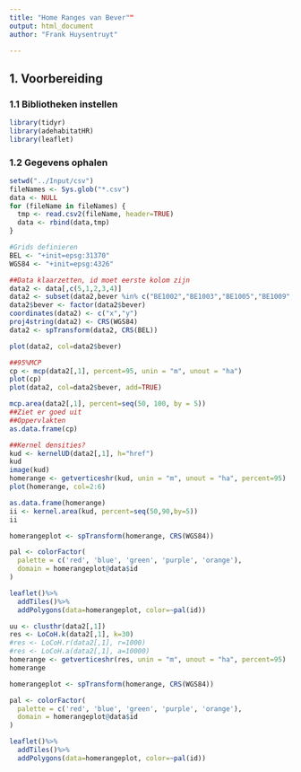 ```yaml
---
title: "Home Ranges van Bever""
output: html_document
author: "Frank Huysentruyt"

---
```


## **1. Voorbereiding**

### 1.1 Bibliotheken instellen

```r
library(tidyr)
library(adehabitatHR)
library(leaflet)
```

### 1.2 Gegevens ophalen

```r
setwd("../Input/csv")
fileNames <- Sys.glob("*.csv")
data <- NULL
for (fileName in fileNames) {
  tmp <- read.csv2(fileName, header=TRUE)
  data <- rbind(data,tmp)
}
```

```r

#Grids definieren
BEL <- "+init=epsg:31370"
WGS84 <- "+init=epsg:4326"

##Data klaarzetten, id moet eerste kolom zijn
data2 <- data[,c(5,1,2,3,4)]
data2 <- subset(data2,bever %in% c("BE1002","BE1003","BE1005","BE1009","BE1013"))
data2$bever <- factor(data2$bever)
coordinates(data2) <- c("x","y")
proj4string(data2) <- CRS(WGS84)
data2 <- spTransform(data2, CRS(BEL))

plot(data2, col=data2$bever)

##95%MCP
cp <- mcp(data2[,1], percent=95, unin = "m", unout = "ha")
plot(cp)
plot(data2, col=data2$bever, add=TRUE)

mcp.area(data2[,1], percent=seq(50, 100, by = 5))
##Ziet er goed uit
##Oppervlakten
as.data.frame(cp)

##Kernel densities?
kud <- kernelUD(data2[,1], h="href")
kud
image(kud)
homerange <- getverticeshr(kud, unin = "m", unout = "ha", percent=95)
plot(homerange, col=2:6)

as.data.frame(homerange)
ii <- kernel.area(kud, percent=seq(50,90,by=5))
ii

homerangeplot <- spTransform(homerange, CRS(WGS84))

pal <- colorFactor(
  palette = c('red', 'blue', 'green', 'purple', 'orange'),
  domain = homerangeplot@data$id
)

leaflet()%>%
  addTiles()%>%
  addPolygons(data=homerangeplot, color=~pal(id))

```
```r
uu <- clusthr(data2[,1])
res <- LoCoH.k(data2[,1], k=30)
#res <- LoCoH.r(data2[,1], r=1000)
#res <- LoCoH.a(data2[,1], a=10000)
homerange <- getverticeshr(res, unin = "m", unout = "ha", percent=95)
homerange

homerangeplot <- spTransform(homerange, CRS(WGS84))

pal <- colorFactor(
  palette = c('red', 'blue', 'green', 'purple', 'orange'),
  domain = homerangeplot@data$id
)

leaflet()%>%
  addTiles()%>%
  addPolygons(data=homerangeplot, color=~pal(id))
```

